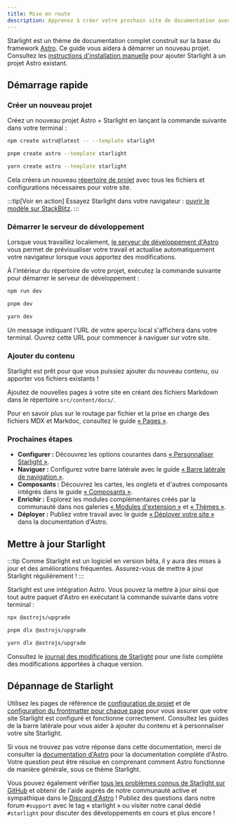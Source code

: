 ```yaml
---
title: Mise en route
description: Apprenez à créer votre prochain site de documentation avec Starlight by Astro.
---
```



Starlight est un thème de documentation complet construit sur la base du framework [Astro](https://astro.build).
Ce guide vous aidera à démarrer un nouveau projet.
Consultez les [instructions d'installation manuelle](/fr/manual-setup/) pour ajouter Starlight à un projet Astro existant.

## Démarrage rapide

### Créer un nouveau projet

Créez un nouveau projet Astro + Starlight en lançant la commande suivante dans votre terminal :

<Tabs syncKey="pkg">
<TabItem label="npm">

```sh
npm create astro@latest -- --template starlight
```

</TabItem>
<TabItem label="pnpm">

```sh
pnpm create astro --template starlight
```

</TabItem>
<TabItem label="Yarn">

```sh
yarn create astro --template starlight
```

</TabItem>
</Tabs>

Cela créera un nouveau [répertoire de projet](/fr/guides/project-structure/) avec tous les fichiers et configurations nécessaires pour votre site.

:::tip[Voir en action]
Essayez Starlight dans votre navigateur :
[ouvrir le modèle sur StackBlitz](https://stackblitz.com/github/withastro/starlight/tree/main/examples/basics).
:::

### Démarrer le serveur de développement

Lorsque vous travaillez localement, [le serveur de développement d'Astro](https://docs.astro.build/fr/reference/cli-reference/#astro-dev) vous permet de prévisualiser votre travail et actualise automatiquement votre navigateur lorsque vous apportez des modifications.

À l'intérieur du répertoire de votre projet, exécutez la commande suivante pour démarrer le serveur de développement :

<Tabs syncKey="pkg">
<TabItem label="npm">

```sh
npm run dev
```

</TabItem>
<TabItem label="pnpm">

```sh
pnpm dev
```

</TabItem>
<TabItem label="Yarn">

```sh
yarn dev
```

</TabItem>
</Tabs>

Un message indiquant l'URL de votre aperçu local s'affichera dans votre terminal.
Ouvrez cette URL pour commencer à naviguer sur votre site.

### Ajouter du contenu

Starlight est prêt pour que vous puissiez ajouter du nouveau contenu, ou apporter vos fichiers existants !

Ajoutez de nouvelles pages à votre site en créant des fichiers Markdown dans le répertoire `src/content/docs/`.

Pour en savoir plus sur le routage par fichier et la prise en charge des fichiers MDX et Markdoc, consultez le guide [« Pages »](/fr/guides/pages/).

### Prochaines étapes

- **Configurer :** Découvrez les options courantes dans [« Personnaliser Starlight »](/fr/guides/customization/).
- **Naviguer :** Configurez votre barre latérale avec le guide [« Barre latérale de navigation »](/fr/guides/sidebar/).
- **Composants :** Découvrez les cartes, les onglets et d'autres composants intégrés dans le guide [« Composants »](/fr/components/using-components/).
- **Enrichir :** Explorez les modules complémentaires créés par la communauté dans nos galeries [« Modules d'extension »](/fr/resources/plugins/) et [« Thèmes »](/fr/resources/themes/).
- **Déployer :** Publiez votre travail avec le guide [« Déployer votre site »](https://docs.astro.build/fr/guides/deploy/) dans la documentation d'Astro.

## Mettre à jour Starlight

:::tip
Comme Starlight est un logiciel en version bêta, il y aura des mises à jour et des améliorations fréquentes.
Assurez-vous de mettre à jour Starlight régulièrement !
:::

Starlight est une intégration Astro. Vous pouvez la mettre à jour ainsi que tout autre paquet d'Astro en exécutant la commande suivante dans votre terminal :

<Tabs syncKey="pkg">
<TabItem label="npm">

```sh
npx @astrojs/upgrade
```

</TabItem>
<TabItem label="pnpm">

```sh
pnpm dlx @astrojs/upgrade
```

</TabItem>
<TabItem label="Yarn">

```sh
yarn dlx @astrojs/upgrade
```

</TabItem>
</Tabs>

Consultez le [journal des modifications de Starlight](https://github.com/withastro/starlight/blob/main/packages/starlight/CHANGELOG.md) pour une liste complète des modifications apportées à chaque version.

## Dépannage de Starlight

Utilisez les pages de référence de [configuration de projet](/fr/reference/configuration/) et de [configuration du frontmatter pour chaque page](/fr/reference/frontmatter/) pour vous assurer que votre site Starlight est configuré et fonctionne correctement.
Consultez les guides de la barre latérale pour vous aider à ajouter du contenu et à personnaliser votre site Starlight.

Si vous ne trouvez pas votre réponse dans cette documentation, merci de consulter la [documentation d'Astro](https://docs.astro.build/fr/) pour la documentation complète d'Astro.
Votre question peut être résolue en comprenant comment Astro fonctionne de manière générale, sous ce thème Starlight.

Vous pouvez également vérifier [tous les problèmes connus de Starlight sur GitHub](https://github.com/withastro/starlight/issues) et obtenir de l'aide auprès de notre communauté active et sympathique dans le [Discord d'Astro](https://astro.build/chat/) ! Publiez des questions dans notre forum `#support` avec le tag « starlight » ou visiter notre canal dédié `#starlight` pour discuter des développements en cours et plus encore !
